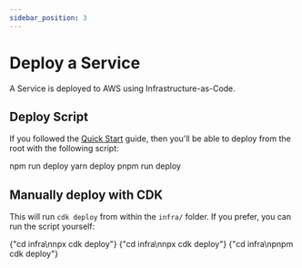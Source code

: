 ```yaml
---
sidebar_position: 3
---
```


# Deploy a Service

A Service is deployed to AWS using Infrastructure-as-Code.

## Deploy Script

If you followed the [Quick Start](../quick-start.mdx) guide, then you'll be able to deploy from the root with the following script:


<Tabs groupId="npm">
  <TabItem value="npm" label="npm" default>
    <CodeBlock>npm run deploy</CodeBlock>
  </TabItem>
  <TabItem value="yarn" label="yarn">
    <CodeBlock>yarn deploy</CodeBlock>
  </TabItem>
  <TabItem value="pnpm" label="pnpm">
    <CodeBlock>pnpm run deploy</CodeBlock>
  </TabItem>
</Tabs>

## Manually deploy with CDK

This will run `cdk deploy` from within the `infra/` folder. If you prefer, you can run the script yourself:

<Tabs groupId="npm">
  <TabItem value="npm" label="npm" default>
    <CodeBlock>{"cd infra\nnpx cdk deploy"}</CodeBlock>
  </TabItem>
  <TabItem value="yarn" label="yarn">
    <CodeBlock>{"cd infra\nnpx cdk deploy"}</CodeBlock>
  </TabItem>
  <TabItem value="pnpm" label="pnpm">
    <CodeBlock>{"cd infra\npnpm cdk deploy"}</CodeBlock>
  </TabItem>
</Tabs>

##
